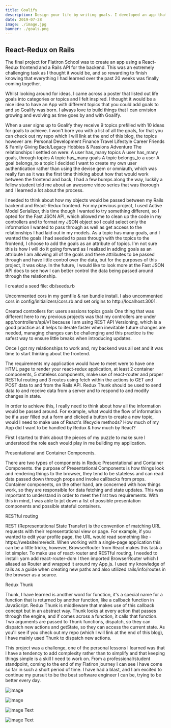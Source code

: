 ```yaml
---
title: Goalify
description: Design your life by writing goals. I developed an app that encourages users to create the life they wanted rather than letting life dictate their journey for them.
date: 2019-07-28
image: ./image.jpg
banner: ./goals.png
---
```


## React-Redux on Rails
The final project for Flatiron School was to create an app using a React-Redux frontend and a Rails API for the backend. This was an extremely challenging task as I thought it would be, and so rewarding to finish knowing that everything I had learned over the past 20 weeks was finally coming together.  

Whilst looking around for ideas, I came across a poster that listed out life goals into categories or topics and I felt inspired. I thought it would be a nice idea to have an App with different topics that you could add goals to and so Goalify was born. I always love to build things that I can envision growing and evolving as time goes by and with Goalify.


When a user signs up to Goalify they receive 9 topics prefilled with 10 ideas for goals to achieve. I won't bore you with a list of all the goals, for that you can check out my repo which I will link at the end of this blog, the topics however are:
Personal Development
Finance
Travel
Lifestyle
Career
Friends & Family
Giving Back/Legacy
Hobbies & Passions
Adventure
The relationships I settled on were:
A user has_many topics
A user has_many goals, through topics
A topic has_many goals
A topic belongs_to a user
A goal belongs_to a topic
I decided I want to create my own user authentication rather than using the devise gem or omniauth, which was really fun as it was the first time thinking about how that would work between the frontend and back, I had a few bumps along the way, luckily a fellow student told me about an awesome video series that was thorough and I learned a lot about the process.

I needed to think about how my objects would be passed between my Rails backend and React-Redux frontend. For my previous project, I used Active Model Serializer, this time though I wanted to try something different, so I opted for the Fast JSON API, which allowed me to clean up the code in my controllers and to format my JSON object so I could select only the information I wanted to pass through as well as get access to the relationships I had laid out in my models. As a topic has many goals, and I wanted the goals I had seeded to pass through with the topics to the frontend, I choose to add the goals as an attribute of topics. I'm not sure this is how I will do it going forward as I realized in adding goals as an attribute I am allowing all of the goals and there attributes to be passed through and have little control over the data, but for the purposes of this project, it was okay. In the future, I would like to look more at the Fast JSON API docs to see how I can better control the data being passed around through the relationship.

I created a seed file: db/seeds.rb

Uncommented cors in my gemfile & ran bundle install. I also uncommented cors in config/initializers/cors.rb and set origins to http://localhost:3001. 

Created controllers for: 
users
sessions
topics
goals
One thing that was different here to my previous projects was that my controllers are under app/controllers/api/v1 because I am using REST API Versioning, which is a good practice as it helps to iterate faster when inevitable future changes are needed, managing changes can be challenging and this practice is the safest way to ensure little breaks when introducing updates.

Once I got my relationships to work and, my backend was all set and it was time to start thinking about the frontend. 

The requirements my application would have to meet were to have one HTML page to render your react-redux application, at least 2 container components, 5 stateless components, make use of react-router and proper RESTful routing and 3 routes using fetch within the actions to GET and POST data to and from the Rails API. Redux Thunk should be used to send data to and receive data from a server and to respond to and modify changes in state.

In order to achieve this, I really need to think about how all the information would be passed around. For example, what would the flow of information be if a user filled out a form and clicked a button to create a new topic, would I need to make use of React's lifecycle methods? How much of my App did I want to be handled by Redux & how much by React?

First I started to think about the pieces of my puzzle to make sure I understood the role each would play in me building my application. 

Presentational and Container Components.

There are two types of components in Redux: Presentational and Container Components.
the purpose of Presentational Components is how things look and rendering things to the browser, they tend to be stateless and can read data passed down through props and invoke callbacks from props. Container components, on the other hand, are concerned with how things work, so they are responsible for data fetching and state updates. This was important to understand in order to meet the first two requirements. With this in mind, I was able to jot down a list of possible presentation components and possible stateful containers.

RESTful routing

REST (Representational State Transfer) is the convention of matching URL requests with their representational view or page. For example, if you wanted to edit your profile page, the URL would read something like - https://website/me/edit. When working with a single-page application this can be a little tricky, however, BrowserRouter from React makes this task a lot simpler. To make use of react-router and RESTful routing, I needed to install: yarn add react-router-dom I then imported BrowserRouter which I aliased as Router and wrapped it around my App.js. I used my knowledge of rails as a guide when creating new paths and also utilized rails/info/routes in the browser as a source.

Redux Thunk

Thunk, I have learned is another word for function, it's a special name for a function that is returned by another function, like a callback function in JavaScript. Redux Thunk is middleware that makes use of this callback concept but in an abstract way. Thunk looks at every action that passes through the engine, and if comes across a function, it calls that function. Two arguments are passed to Thunk functions, dispatch, so they can dispatch new actions and getState, so they can access the current state. As you'll see if you check out my repo (which I will link at the end of this blog), I have mainly used Thunk to dispatch new actions.

This project was a challenge, one of the personal lessons I learned was that I have a tendency to add complexity rather than to simplify and that keeping things simple is a skill I need to work on. From a professional/student standpoint, coming to the end of my Flatiron journey I can see I have come so far in such a short period of time. I have had a blast, and I am excited to continue my pursuit to be the best software engineer I can be, trying to be better every day.



<Row>
<Col>

![image](./goals.png)

</Col>
<Col>

![image](./b2.jpg)

</Col>
</Row>


<Row>
<Col>

![image](./l2.jpg)
Text

</Col>
<Col>

![image](./l1.jpg)
Text

</Col>
</Row>
